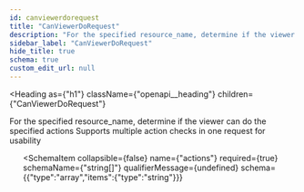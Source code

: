 ```yaml
---
id: canviewerdorequest
title: "CanViewerDoRequest"
description: "For the specified resource_name, determine if the viewer can do the specified actions"
sidebar_label: "CanViewerDoRequest"
hide_title: true
schema: true
custom_edit_url: null
---
```



<Heading
  as={"h1"}
  className={"openapi__heading"}
  children={"CanViewerDoRequest"}
>
</Heading>



For the specified resource_name, determine if the viewer can do the specified actions
 Supports multiple action checks in one request for usability

<ul>
  <SchemaItem
    collapsible={false}
    name={"resourceName"}
    required={true}
    schemaName={"string"}
    qualifierMessage={undefined}
    schema={{"type":"string"}}
  >
    
  </SchemaItem><SchemaItem
    collapsible={false}
    name={"actions"}
    required={true}
    schemaName={"string[]"}
    qualifierMessage={undefined}
    schema={{"type":"array","items":{"type":"string"}}}
  >
    
  </SchemaItem>
</ul>
            